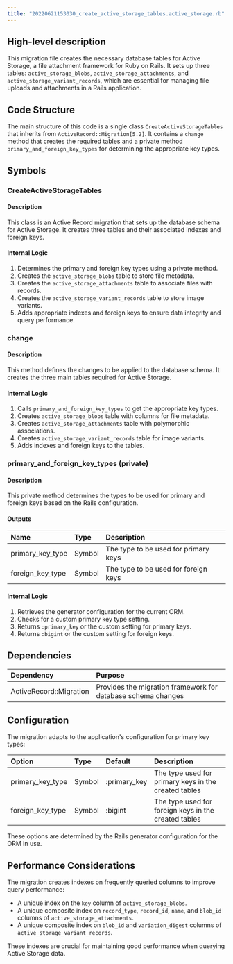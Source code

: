 ```yaml
---
title: "20220621153030_create_active_storage_tables.active_storage.rb"
---
```


## High-level description
This migration file creates the necessary database tables for Active Storage, a file attachment framework for Ruby on Rails. It sets up three tables: `active_storage_blobs`, `active_storage_attachments`, and `active_storage_variant_records`, which are essential for managing file uploads and attachments in a Rails application.

## Code Structure
The main structure of this code is a single class `CreateActiveStorageTables` that inherits from `ActiveRecord::Migration[5.2]`. It contains a `change` method that creates the required tables and a private method `primary_and_foreign_key_types` for determining the appropriate key types.

## Symbols

### CreateActiveStorageTables
#### Description
This class is an Active Record migration that sets up the database schema for Active Storage. It creates three tables and their associated indexes and foreign keys.

#### Internal Logic
1. Determines the primary and foreign key types using a private method.
2. Creates the `active_storage_blobs` table to store file metadata.
3. Creates the `active_storage_attachments` table to associate files with records.
4. Creates the `active_storage_variant_records` table to store image variants.
5. Adds appropriate indexes and foreign keys to ensure data integrity and query performance.

### change
#### Description
This method defines the changes to be applied to the database schema. It creates the three main tables required for Active Storage.

#### Internal Logic
1. Calls `primary_and_foreign_key_types` to get the appropriate key types.
2. Creates `active_storage_blobs` table with columns for file metadata.
3. Creates `active_storage_attachments` table with polymorphic associations.
4. Creates `active_storage_variant_records` table for image variants.
5. Adds indexes and foreign keys to the tables.

### primary_and_foreign_key_types (private)
#### Description
This private method determines the types to be used for primary and foreign keys based on the Rails configuration.

#### Outputs
| Name | Type | Description |
|:-----|:-----|:------------|
| primary_key_type | Symbol | The type to be used for primary keys |
| foreign_key_type | Symbol | The type to be used for foreign keys |

#### Internal Logic
1. Retrieves the generator configuration for the current ORM.
2. Checks for a custom primary key type setting.
3. Returns `:primary_key` or the custom setting for primary keys.
4. Returns `:bigint` or the custom setting for foreign keys.

## Dependencies
| Dependency | Purpose |
|:-----------|:--------|
| ActiveRecord::Migration | Provides the migration framework for database schema changes |

## Configuration
The migration adapts to the application's configuration for primary key types:

| Option | Type | Default | Description |
|:-------|:-----|:--------|:------------|
| primary_key_type | Symbol | :primary_key | The type used for primary keys in the created tables |
| foreign_key_type | Symbol | :bigint | The type used for foreign keys in the created tables |

These options are determined by the Rails generator configuration for the ORM in use.

## Performance Considerations
The migration creates indexes on frequently queried columns to improve query performance:
- A unique index on the `key` column of `active_storage_blobs`.
- A unique composite index on `record_type`, `record_id`, `name`, and `blob_id` columns of `active_storage_attachments`.
- A unique composite index on `blob_id` and `variation_digest` columns of `active_storage_variant_records`.

These indexes are crucial for maintaining good performance when querying Active Storage data.